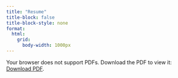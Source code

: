 ```yaml
---
title: "Resume"
title-block: false
title-block-style: none
format:
  html:
    grid:
      body-width: 1000px
---
```


<!-- <iframe src="files/resume.pdf" width="100%" height="800px" style="border: none;">
  This browser does not support PDFs. Please download the PDF to view it: <a href="files/resume.pdf">Download PDF</a>
</iframe> -->

<object data="files/resume.pdf" type="application/pdf" width="100%" height="800px">
  <p>Your browser does not support PDFs. Download the PDF to view it: <a href="files/resume.pdf">Download PDF</a>.</p>
</object>